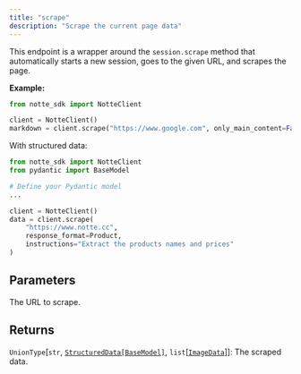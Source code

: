 ```yaml
---
title: "scrape"
description: "Scrape the current page data"
---
```




This endpoint is a wrapper around the `session.scrape` method that automatically starts a new session, goes to the given URL, and scrapes the page.

**Example:**
```python
from notte_sdk import NotteClient

client = NotteClient()
markdown = client.scrape("https://www.google.com", only_main_content=False)
```

With structured data:
```python
from notte_sdk import NotteClient
from pydantic import BaseModel

# Define your Pydantic model
...

client = NotteClient()
data = client.scrape(
    "https://www.notte.cc",
    response_format=Product,
    instructions="Extract the products names and prices"
)
```



## Parameters

<ParamField path="url" type="str" required>
  The URL to scrape.
</ParamField>

<ParamField path="scrape_links" type="bool">
</ParamField>

<ParamField path="scrape_images" type="bool">
</ParamField>

<ParamField path="only_main_content" type="bool">
</ParamField>

<ParamField path="use_link_placeholders" type="bool">
</ParamField>

<ParamField path="only_images" type="bool">
</ParamField>

<ParamField path="response_format" type="type[pydantic.main.BaseModel] | None">
</ParamField>

<ParamField path="instructions" type="str | None">
</ParamField>

## Returns

`UnionType`[`str`, [`StructuredData[BaseModel]`](/sdk-reference/misc/structureddata), `list`[[`ImageData`](/sdk-reference/misc/imagedata)]]:     The scraped data.
